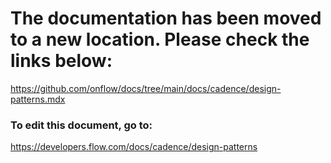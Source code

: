 # The documentation has been moved to a new location. Please check the links below:

https://github.com/onflow/docs/tree/main/docs/cadence/design-patterns.mdx

### To edit this document, go to:

https://developers.flow.com/docs/cadence/design-patterns

